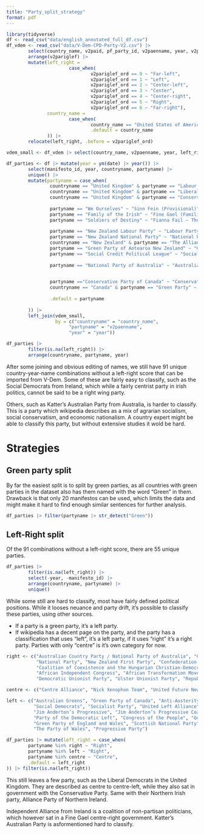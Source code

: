 ```yaml
---
title: "Party_split_strategy"
format: pdf
---
```


```r
library(tidyverse)
df <- read_csv("data/english_annotated_full_df.csv")
df_vdem <- read_csv("data/V-Dem-CPD-Party-V2.csv") |>
        select(country_name, v2paid, pf_party_id, v2paenname, year, v2pariglef, v2pariglef_ord, v2paimmig, v2paimmig_ord, v2paculsup) |> 
        arrange(v2pariglef) |> 
        mutate(left_right = 
                       case_when(
                               v2pariglef_ord == 0 ~ "Far-left",
                               v2pariglef_ord == 1 ~ "Left",
                               v2pariglef_ord == 2 ~ "Center-left",
                               v2pariglef_ord == 3 ~ "Center",
                               v2pariglef_ord == 4 ~ "Center-right",
                               v2pariglef_ord == 5 ~ "Right",
                               v2pariglef_ord == 6 ~ "Far-right"),
               country_name = 
                       case_when(
                               country_name == "United States of America" ~ "United States", 
                               .default = country_name
               )) |> 
        relocate(left_right, .before = v2pariglef_ord)

vdem_small <- df_vdem |> select(country_name, v2paenname, year, left_right)
```


```r
df_parties <- df |> mutate(year = ym(date) |> year()) |> 
        select(manifesto_id, year, countryname, partyname) |> 
        unique() |> 
        mutate(partyname = case_when(
                countryname == "United Kingdom" & partyname == "Labour Party" ~ "Labour",
                countryname == "United Kingdom" & partyname == "Liberal Party" ~ "Liberal Democrats",
                countryname == "United Kingdom" & partyname == "Conservative Party" ~ "Conservatives",
                
                partyname == "We Ourselves" ~ "Sinn Fein (Provisional)", 
                partyname == "Family of the Irish" ~ "Fine Gael (Familiy of the Irish)",
                partyname == "Soldiers of Destiny" ~ "Fianna Fail – The Republican Party", 
                
                partyname == "New Zealand Labour Party" ~ "Labour Party",
                partyname == "New Zealand National Party" ~ "National Party", 
                countryname == "New Zealand" & partyname == "The Alliance" ~ "Alliance",
                partyname == "Green Party of Aotearoa New Zealand" ~ "Green Party", 
                partyname == "Social Credit Political League" ~ "Social Credit / Democratic Party",
                
                partyname == "National Party of Australia" ~ "Australian Country Party / National Party of Australia",

                
                partyname =="Conservative Party of Canada" ~ "Conservative Party of Canada (2003)",
                countryname == "Canada" & partyname == "Green Party" ~ "Green Party of Canada",
        
                .default = partyname
                
        )) |> 
        left_join(vdem_small, 
                  by = c("countryname" = "country_name", 
                       "partyname" = "v2paenname",
                       "year" = "year")) 

df_parties |> 
        filter(is.na(left_right)) |> 
        arrange(countryname, partyname, year)
```

After some joining and obvious editing of names, we still have 91 unique country-year-name combinations without a left-right score that can be imported from V-Dem. Some of these are fairly easy to classify, such as the Social Democrats from Ireland, which while a fairly centrist party in irish politics, cannot be said to be a right wing party.  

Others, such as Katter's Australian Party from Australia, is harder to classify. This is a party which wikipedia describes as a mix of agrarian socialism, social conservatism, and economic nationalism. A country expert might be able to classify this party, but without extensive studies it wold be hard. 

# Strategies
## Green party split

By far the easiest split is to split by green parties, as all countries with green parties in the dataset also has them named with the word "Green" in them. Drawback is that only 20 manifestos can be used, which limits the data and might make it hard to find enough similar sentences for further analysis.  

```r
df_parties |> filter(partyname |> str_detect("Green"))
```

## Left-Right split

Of the 91 combinations without a left-right score, there are 55 unique parties. 

```r
df_parties |> 
        filter(is.na(left_right)) |> 
        select(-year, -manifesto_id) |> 
        arrange(countryname, partyname) |>
        unique()
```

While some still are hard to classify, most have fairly defined political positions. While it looses neuance and party drift, it's possible to classify these parties, using other sources.

- If a party is a green party, it's a left party. 
- If wikipedia has a decent page on the party, and the party has a classification that uses "left", it's a left party, if it uses "right" it's a right party. Parties with only "centre" is it's own category for now. 

```r
right <- c("Australian Country Party / National Party of Australia", "Country Liberal Party", "Progressive Democrats", "ACT New Zealand", 
           "National Party", "New Zealand First Party", "Confederation for an Independent Poland", "Democratic Union", "Polish Peasants' Party", 
           "Coalition of Coexistence and the Hungarian Christian-Democratic Movement", "African Christian Democratic Party", 
           "African Independent Congress", "African Transformation Movement", "Democratic Party", "Freedom Front Plus", "Inkatha Freedom Party",  
           "Democratic Unionist Party", "Ulster Unionist Party", "Republican Party")

centre <- c("Centre Alliance", "Nick Xenophon Team", "United Future New Zealand")  

left <- c("Australian Greens", "Green Party of Canada", "Anti-Austerity Alliance", "Green Party", "People Before Profit", 
          "Social Democrats", "Socialist Party", "United Left Alliance", "Workers and Unemployment Action", "National Democratic Assembly",
          "Jim Anderton’s Progressive", "Jim Anderton’s Progressive Coalition", "Labour Party", "Mana Party", "Māori Party", "Union of Labour",
          "Party of the Democratic Left", "Congress of the People", "Good", "National Freedom Party", "United Democratic Movement", 
          "Green Party of England and Wales", "Scottish National Party", "Sinn Fein (Provisional)", "Social Democratic and Labour Party", 
          "The Party of Wales", "Progressive Party")

df_parties |> mutate(left_right = case_when(
        partyname %in% right ~ "Right",
        partyname %in% left ~ "Right",
        partyname %in% centre ~ "Centre", 
        .default = left_right
)) |> filter(is.na(left_right))
```

This still leaves a few party, such as the Liberal Democrats in the United Kingdom. They are described as centre to centre-left, while they also sat in government with the Conservative Party. Same with their Northern Irish party, Alliance Party of Northern Ireland. 

Independent Alliance from Ireland is a coalition of non-partisan politicians, which however sat in a Fine Gael centre-right government. Katter's Australian Party is asformentioned hard to classify. 